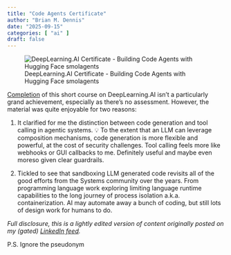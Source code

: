 ```yaml
---
title: "Code Agents Certificate"
author: "Brian M. Dennis"
date: "2025-09-15"
categories: [ "ai" ]
draft: false
---
```


![DeepLearning.AI Certificate - Building Code Agents with Hugging Face
 smolagents](dlai_certificate.png)

[Completion](https://learn.deeplearning.ai/accomplishments/31a87f63-9159-41db-a498-f9ebb75756da?usp=sharing)
of this short course on DeepLearning.AI isn't a particularly grand
achievement, especially as there’s no assessment. However, the
material was quite enjoyable for two reasons:

1. It clarified for me the distinction between code generation and
tool calling in agentic systems. 💡 To the extent that an LLM can
leverage composition mechanisms, code generation is more flexible and
powerful, at the cost of security challenges. Tool calling feels more
like webhooks or GUI callbacks to me. Definitely useful and maybe even
moreso given clear guardrails.

2. Tickled to see that sandboxing LLM generated code revisits all of
the good efforts from the Systems community over the years. From
programming language work exploring limiting language runtime
capabilities to the long journey of process isolation
a.k.a. containerization. AI may automate away a bunch of coding, but
still lots of design work for humans to do.

_Full disclosure, this is a lightly edited version of content
originally posted on my (gated) [LinkedIn feed][1]._

P.S. Ignore the pseudonym

[1]: https://www.linkedin.com/in/crossjam/recent-activity/all/
